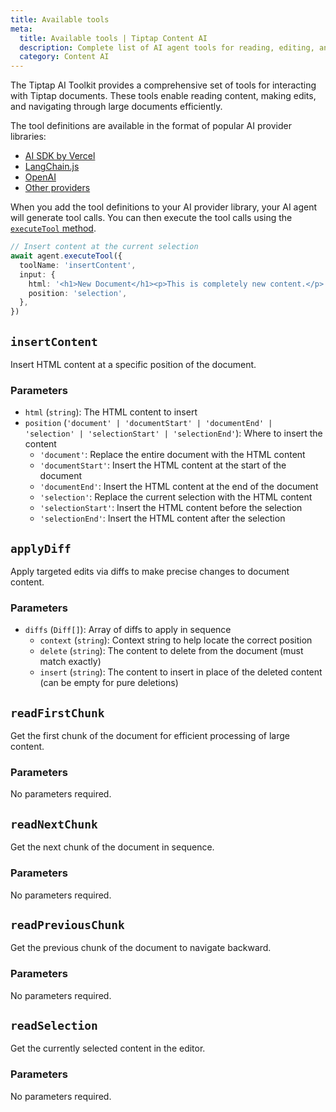 ```yaml
---
title: Available tools
meta:
  title: Available tools | Tiptap Content AI
  description: Complete list of AI agent tools for reading, editing, and navigating document content.
  category: Content AI
---
```


The Tiptap AI Toolkit provides a comprehensive set of tools for interacting with Tiptap documents. These tools enable reading content, making edits, and navigating through large documents efficiently.

The tool definitions are available in the format of popular AI provider libraries:

- [AI SDK by Vercel](/content-ai/capabilities/ai-toolkit/tools/ai-sdk)
- [LangChain.js](/content-ai/capabilities/ai-toolkit/tools/langchain-js)
- [OpenAI](/content-ai/capabilities/ai-toolkit/tools/openai-responses)
- [Other providers](/content-ai/capabilities/ai-toolkit/tools/other-providers)

When you add the tool definitions to your AI provider library, your AI agent will generate tool calls. You can then execute the tool calls using the [`executeTool` method](/content-ai/capabilities/ai-toolkit/primitives/execute-tool).

```ts
// Insert content at the current selection
await agent.executeTool({
  toolName: 'insertContent',
  input: {
    html: '<h1>New Document</h1><p>This is completely new content.</p>',
    position: 'selection',
  },
})
```

## `insertContent`

Insert HTML content at a specific position of the document.

### Parameters

- `html` (`string`): The HTML content to insert
- `position` (`'document' | 'documentStart' | 'documentEnd' | 'selection' | 'selectionStart' | 'selectionEnd'`): Where to insert the content
  - `'document'`: Replace the entire document with the HTML content
  - `'documentStart'`: Insert the HTML content at the start of the document
  - `'documentEnd'`: Insert the HTML content at the end of the document
  - `'selection'`: Replace the current selection with the HTML content
  - `'selectionStart'`: Insert the HTML content before the selection
  - `'selectionEnd'`: Insert the HTML content after the selection

## `applyDiff`

Apply targeted edits via diffs to make precise changes to document content.

### Parameters

- `diffs` (`Diff[]`): Array of diffs to apply in sequence
  - `context` (`string`): Context string to help locate the correct position
  - `delete` (`string`): The content to delete from the document (must match exactly)
  - `insert` (`string`): The content to insert in place of the deleted content (can be empty for pure deletions)

## `readFirstChunk`

Get the first chunk of the document for efficient processing of large content.

### Parameters

No parameters required.

## `readNextChunk`

Get the next chunk of the document in sequence.

### Parameters

No parameters required.

## `readPreviousChunk`

Get the previous chunk of the document to navigate backward.

### Parameters

No parameters required.

## `readSelection`

Get the currently selected content in the editor.

### Parameters

No parameters required.
